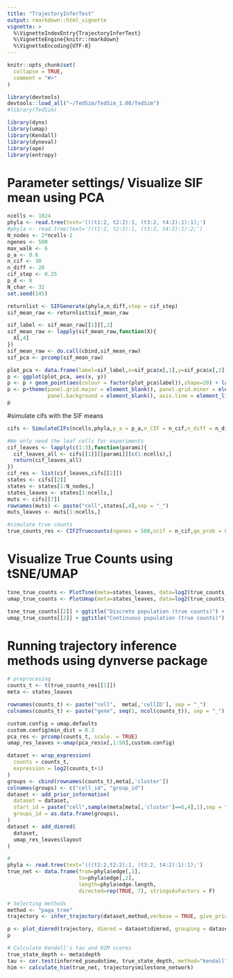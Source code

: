 ```yaml
---
title: "TrajectoryInferTest"
output: rmarkdown::html_vignette
vignette: >
  %\VignetteIndexEntry{TrajectoryInferTest}
  %\VignetteEngine{knitr::rmarkdown}
  %\VignetteEncoding{UTF-8}
---
```


```r
knitr::opts_chunk$set(
  collapse = TRUE,
  comment = "#>"
)
```

```r
library(devtools)
devtools::load_all("~/TedSim/TedSim_1.00/TedSim")
#library(TedSim)

library(dyno)
library(umap)
library(Kendall)
library(dyneval)
library(ape)
library(entropy)
```

# Parameter settings/ Visualize SIF mean using PCA
```r
ncells <- 1024
phyla <- read.tree(text='(((t1:2, t2:2):1, (t3:2, t4:2):1):1);')
#phyla <- read.tree(text='((t1:2, t2:2):1, (t3:2, t4:2):1):2;')
N_nodes <- 2*ncells-2
ngenes <- 500
max_walk <- 6
p_a <- 0.6
n_cif <- 30
n_diff <- 20
cif_step <- 0.25
p_d <- 0
N_char <- 32
set.seed(145)

returnlist <- SIFGenerate(phyla,n_diff,step = cif_step)
sif_mean_raw <- returnlist$sif_mean_raw

sif_label <- sif_mean_raw[[1]][,2]
sif_mean_raw <- lapply(sif_mean_raw,function(X){
  X[,4]
})
sif_mean_raw <- do.call(cbind,sif_mean_raw)
sif_pca <- prcomp(sif_mean_raw)

plot_pca <- data.frame(label=sif_label,x=sif_pca$x[,1],y=sif_pca$x[,2])
p <- ggplot(plot_pca, aes(x, y))
p <- p + geom_point(aes(colour = factor(plot_pca$label)),shape=20) + labs(color='cell states')
p <- p+theme(panel.grid.major = element_blank(), panel.grid.minor = element_blank(),
             panel.background = element_blank(), axis.line = element_line(colour = "black"))
p
```
#simulate cifs with the SIF means
```r
cifs <- SimulateCIFs(ncells,phyla,p_a = p_a,n_CIF = n_cif,n_diff = n_diff,step = cif_step,p_d = p_d, Sigma = 0.5, N_char = 32, max_walk = max_walk, SIF_res = returnlist, unif_on = FALSE)

#We only need the leaf cells for experiments
cif_leaves <- lapply(c(1:3),function(parami){
  cif_leaves_all <- cifs[[1]][[parami]][c(1:ncells),]
  return(cif_leaves_all)
})
cif_res <- list(cif_leaves,cifs[[2]])
states <- cifs[[2]]
states <- states[1:N_nodes,]
states_leaves <- states[1:ncells,]
muts <- cifs[[7]]
rownames(muts) <- paste("cell",states[,4],sep = "_")
muts_leaves <- muts[1:ncells,]

#simulate true counts
true_counts_res <- CIF2Truecounts(ngenes = 500,ncif = n_cif,ge_prob = 0.3,ncells = ncells, cif_res = cif_res)
```

# Visualize True Counts using tSNE/UMAP
```r
tsne_true_counts <- PlotTsne(meta=states_leaves, data=log2(true_counts_res[[1]]+1), cif_type="continuous", n_pc=30, label='cluster', saving = F, plotname="Discrete population (true counts)")
umap_true_counts <- PlotUmap(meta=states_leaves, data=log2(true_counts_res[[1]]+1), n_pc=30, label='cluster', saving = F, plotname="Differentiating population (true counts)")

tsne_true_counts[[2]] + ggtitle("Discrete population (true counts)") + xlab("tSNE 1") + ylab("tSNE 2") +  theme(axis.text = element_text(size = 20), axis.title = element_text(size = 30),legend.text = element_text(size = 20))
umap_true_counts[[2]] + ggtitle("Continuous population (true counts)") + xlab("UMAP 1") + ylab("UMAP 2") +  theme(axis.text = element_text(size = 20), axis.title = element_text(size = 30),legend.text = element_text(size = 20))
```
# Running trajectory inference methods using dynverse package
```r
# preprocesing
counts_t <- t(true_counts_res[[1]])
meta <- states_leaves

rownames(counts_t) <- paste("cell",  meta[,'cellID'], sep = "_")
colnames(counts_t) <- paste("gene", seq(1, ncol(counts_t)), sep = "_")

custom.config = umap.defaults
custom.config$min_dist = 0.3
pca_res <- prcomp(counts_t, scale. = TRUE)
umap_res_leaves <-umap(pca_res$x[,1:50],custom.config)

dataset <- wrap_expression(
  counts = counts_t,
  expression = log2(counts_t+1)
)
groups <- cbind(rownames(counts_t),meta[,'cluster'])
colnames(groups) <- c("cell_id", "group_id")
dataset <- add_prior_information(
  dataset = dataset,
  start_id = paste("cell",sample(meta[meta[,'cluster']==6,4],1),sep = "_"),
  groups_id = as.data.frame(groups),
)
dataset <- add_dimred(
  dataset,
  umap_res_leaves$layout
)

# 
phyla <- read.tree(text='(((t1:2,t2:2):1, (t3:2, t4:2):1):1);')
true_net <- data.frame(from=phyla$edge[,1],
                       to=phyla$edge[,2],
                       length=phyla$edge.length,
                       directed=rep(TRUE, 7), stringsAsFactors = F)

# Selecting methods
method <- "paga_tree"
trajectory <- infer_trajectory(dataset,method,verbose = TRUE, give_priors = c("start_id","group_id"))

p <- plot_dimred(trajectory, dimred = dataset$dimred, grouping = dataset$prior_information$groups_id)
p
```
```r
# Calculate Kendall's tau and HIM scores 
true_state_depth <- meta$depth
tau <- cor.test(inferred_pseudotime, true_state_depth, method="kendall") 
him <- calculate_him(true_net, trajectory$milestone_network)
```


